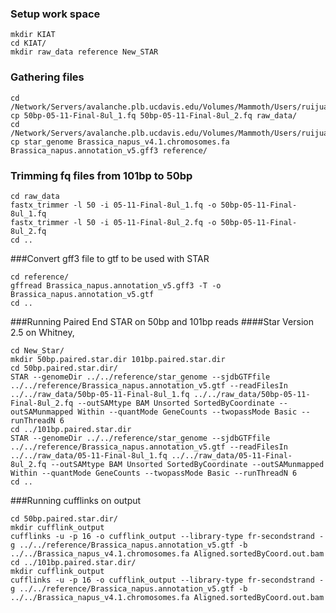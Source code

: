 ### Setup work space
```
mkdir KIAT
cd KIAT/
mkdir raw_data reference New_STAR
```
### Gathering files
```
cd /Network/Servers/avalanche.plb.ucdavis.edu/Volumes/Mammoth/Users/ruijuanli/2016_summer/raw_data
cp 50bp-05-11-Final-8ul_1.fq 50bp-05-11-Final-8ul_2.fq raw_data/
cd /Network/Servers/avalanche.plb.ucdavis.edu/Volumes/Mammoth/Users/ruijuanli/Reference/B.napus
cp star_genome Brassica_napus_v4.1.chromosomes.fa Brassica_napus.annotation_v5.gff3 reference/
```

### Trimming fq files from 101bp to 50bp
```
cd raw_data
fastx_trimmer -l 50 -i 05-11-Final-8ul_1.fq -o 50bp-05-11-Final-8ul_1.fq
fastx_trimmer -l 50 -i 05-11-Final-8ul_2.fq -o 50bp-05-11-Final-8ul_2.fq
cd ..
```

###Convert gff3 file to gtf to be used with STAR
```
cd reference/
gffread Brassica_napus.annotation_v5.gff3 -T -o Brassica_napus.annotation_v5.gtf
cd ..
```

###Running Paired End STAR on 50bp and 101bp reads
####Star Version 2.5 on Whitney, 
```
cd New_Star/
mkdir 50bp.paired.star.dir 101bp.paired.star.dir
cd 50bp.paired.star.dir/
STAR --genomeDir ../../reference/star_genome --sjdbGTFfile ../../reference/Brassica_napus.annotation_v5.gtf --readFilesIn ../../raw_data/50bp-05-11-Final-8ul_1.fq ../../raw_data/50bp-05-11-Final-8ul_2.fq --outSAMtype BAM Unsorted SortedByCoordinate --outSAMunmapped Within --quantMode GeneCounts --twopassMode Basic --runThreadN 6
cd ../101bp.paired.star.dir
STAR --genomeDir ../../reference/star_genome --sjdbGTFfile ../../reference/Brassica_napus.annotation_v5.gtf --readFilesIn ../../raw_data/05-11-Final-8ul_1.fq ../../raw_data/05-11-Final-8ul_2.fq --outSAMtype BAM Unsorted SortedByCoordinate --outSAMunmapped Within --quantMode GeneCounts --twopassMode Basic --runThreadN 6
cd ..
```

###Running cufflinks on output
```
cd 50bp.paired.star.dir/
mkdir cufflink_output      
cufflinks -u -p 16 -o cufflink_output --library-type fr-secondstrand -g ../../reference/Brassica_napus.annotation_v5.gtf -b ../../Brassica_napus_v4.1.chromosomes.fa Aligned.sortedByCoord.out.bam
cd ../101bp.paired.star.dir/
mkdir cufflink_output
cufflinks -u -p 16 -o cufflink_output --library-type fr-secondstrand -g ../../reference/Brassica_napus.annotation_v5.gtf -b ../../Brassica_napus_v4.1.chromosomes.fa Aligned.sortedByCoord.out.bam
```
